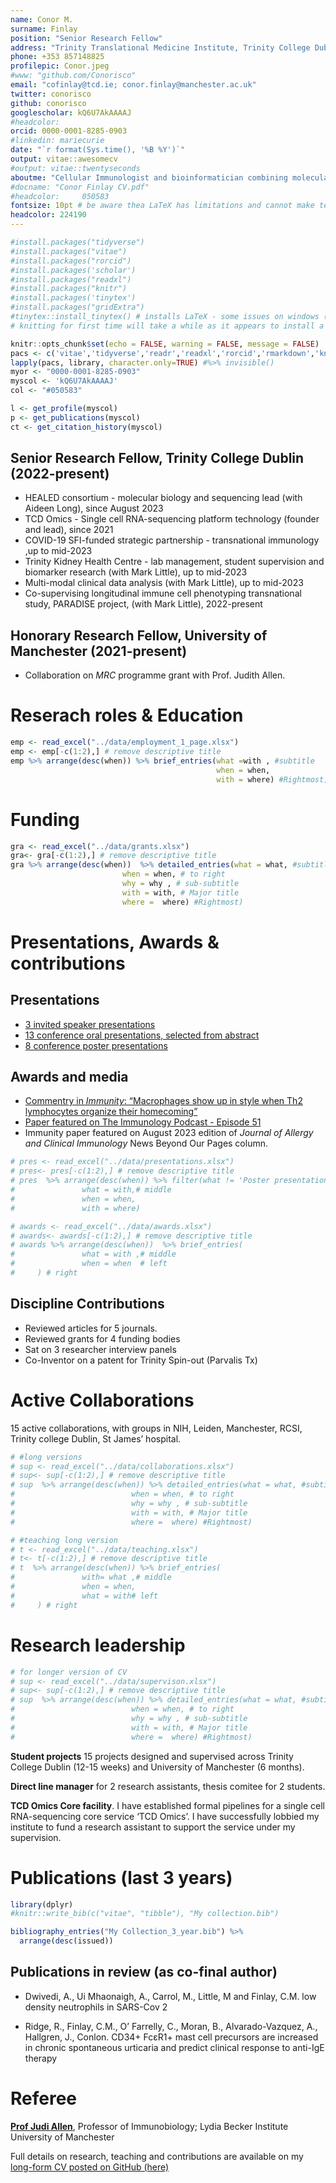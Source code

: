 ```yaml
---
name: Conor M.
surname: Finlay
position: "Senior Research Fellow"
address: "Trinity Translational Medicine Institute, Trinity College Dublin"
phone: +353 857148825
profilepic: Conor.jpeg
#www: "github.com/Conorisco"
email: "cofinlay@tcd.ie; conor.finlay@manchester.ac.uk"
twitter: conorisco
github: conorisco
googlescholar: kQ6U7AkAAAAJ
#headcolor:
orcid: 0000-0001-8285-0903
#linkedin: mariecurie
date: "`r format(Sys.time(), '%B %Y')`"
output: vitae::awesomecv 
#output: vitae::twentyseconds
aboutme: "Cellular Immunologist and bioinformatician combining molecular, in vivo and translational research. "
#docname: "Conor Finlay CV.pdf"
#headcolor: 	050583
fontsize: 10pt # be aware thea LaTeX has limitations and cannot make text less than 10pt
headcolor: 224190
---
```


<!-- # Career profile -->
<!-- I started my career in Trinity College Dublin identify pathways that shut down autoimmunity and allergy, leading to three papers in *The Journal of Immunology* and one in *Parasite immunology* and co-authorship in *Nature communications*. Next in Manchester I made a major advance on how adaptive immunity controls macrophages and how macrophage differentiation controls disease outcomes, publishing articles in *Immunity*, *elife*, *Nature Immunology* and *Parasite Immunology*. Recently, back in Ireland I have been conducting patient orientated research where I have submitted my first co-final author paper. I have received a best talk at the Irish Society of Immunology conference, been an invited speaker at 3 conferences and spoken at 13 more. I have received 8 awards. I have supervised 13 research students, reviewed articles, grants and will soon join *Frontiers in immunology* as a review editor. I am the member of 4 scientific societies, and sit on 3 committees. I am a co-inventor on a patent WM01-740-02 that has been commercialised as a biotech company Pravalix Tx.  -->

<!-- I am ready to educate the next generation of scientists and clinicians and lead my own group to make transformative discoveries. -->

<!-- #\fontsize{11}{18}{8}{8} -->
```r
#install.packages("tidyverse")
#install.packages("vitae")
#install.packages("rorcid")
#install.packages('scholar')
#install.packages("readxl")
#install.packages("knitr")
#install.packages('tinytex')
#install.packages("gridExtra")
#tinytex::install_tinytex() # installs LaTeX - some issues on windows (but only some)
# knitting for first time will take a while as it appears to install a bunch of tools for latex on run 1
```

```r
knitr::opts_chunk$set(echo = FALSE, warning = FALSE, message = FALSE)
pacs <- c('vitae','tidyverse','readr','readxl','rorcid','rmarkdown','knitr','scholar','cowplot','gridExtra','patchwork')
lapply(pacs, library, character.only=TRUE) #%>% invisible()
myor <- "0000-0001-8285-0903"
myscol <- 'kQ6U7AkAAAAJ'
col <- "#050583"
```

```r
l <- get_profile(myscol)
p <- get_publications(myscol)
ct <- get_citation_history(myscol)
```

<!-- # Snapshot -->
<!-- My main research interest is in what genetic factors control mononuclear phagocyte (macrophage) differentiation during inflammation on a single cell level and how this impacts on disease outcomes. I have expertise in single cell RNA-sequencing, NGS, cell biology, *in vitro* and *in vivo* sciences and summarising complex data through effective data visualisation. -->
<!-- # SECTION 1 - applicant details -->

<!-- # Current roles -->

##  Senior Research Fellow, Trinity College Dublin (2022-present)

-   HEALED consortium - molecular biology and sequencing lead (with Aideen Long), since August 2023
-   TCD Omics - Single cell RNA-sequencing platform technology (founder and lead), since 2021 
-   COVID-19 SFI-funded strategic partnership - transnational immunology ,up to mid-2023
-   Trinity Kidney Health Centre - lab management, student supervision and biomarker research (with Mark Little), up to mid-2023
-   Multi-modal clinical data analysis (with Mark Little), up to mid-2023
-   Co-supervising longitudinal immune cell phenotyping transnational study, PARADISE project, (with Mark Little), 2022-present

## Honorary Research Fellow, University of Manchester (2021-present)

-   Collaboration on *MRC* programme grant with Prof. Judith Allen. 

# Reserach roles & Education
```r
emp <- read_excel("../data/employment_1_page.xlsx")
emp <- emp[-c(1:2),] # remove descriptive title
emp %>% arrange(desc(when)) %>% brief_entries(what =with , #subtitle
                                              when = when,
                                              with = where) #Rightmost)
```

<!-- # Education -->
<!-- ```{r} -->
<!-- edu <- read_excel("../data/education.xlsx")  -->
<!-- edu <- edu[-c(1:2),] # remove descriptive title -->
<!-- cols <- colnames(edu) -->
<!-- edu  %>% arrange(desc(when)) %>%  detailed_entries(what = what, #subtitle -->
<!--                          when = when, # to right -->
<!--                          why = why , # sub-subtitle -->
<!--                          with = with, # Major title -->
<!--                          where =  where) #Rightmost) -->

<!-- ``` -->

# Funding

<!-- ## Awarded -->
```r

gra <- read_excel("../data/grants.xlsx")
gra<- gra[-c(1:2),] # remove descriptive title
gra %>% arrange(desc(when))  %>% detailed_entries(what = what, #subtitle
                         when = when, # to right
                         why = why , # sub-subtitle
                         with = with, # Major title
                         where =  where) #Rightmost)

```

<!-- ## Funding - reserve list -->
<!-- <!-- --> 

<!--   **SFI Pathways program 2022**, €425,000. -->
<!--     -   *Macrophage Activation and Transition in the Autoimmune Kidney (MacATAK): uncovering functional outcomes of macrophage differentiation in the inflamed kidney*. -->
<!--     -   Scored 4.25/5 in international review and recommended for funding. Placed on SFI reserve list for funding until Q2 2024. -->

# Presentations, Awards & contributions

## Presentations

* [3 invited speaker presentations](https://github.com/Conorisco/CV/raw/main/CV_conorisco/CV_conorisco_AA2023.pdf) 
* [13 conference oral presentations, selected from abstract ](https://github.com/Conorisco/CV/raw/main/CV_conorisco/CV_conorisco_AA2023.pdf) 
* [8 conference poster presentations](https://github.com/Conorisco/CV/raw/main/CV_conorisco/CV_conorisco_AA2023.pdf)  

## Awards and media

* [Commentry in *Immunity*: "Macrophages show up in style when Th2 lymphocytes organize their homecoming"](https://www.cell.com/immunity/fulltext/S1074-7613(23)00175-9)
* [Paper featured on The Immunology Podcast - Episode 51](https://www.immunologypodcast.com/ep-51-the-journey-of-cells-featuring-dr-doug-green)
* Immunity paper featured on August 2023 edition of *Journal of Allergy and Clinical Immunology* News Beyond Our Pages column.

<!-- ## Oral Presentations -->

<!-- ```{r} -->
<!-- pres <- read_excel("../data/presentations.xlsx") -->
<!-- pres<- pres[-c(1:2),] # remove descriptive title -->
<!-- pres  %>% arrange(desc(when)) %>% filter(what != 'Poster presentation') %>% brief_entries( -->
<!--               what = with,# middle -->
<!--               when = when, -->
<!--               with = where) -->
<!-- ``` -->

<!-- ## Poster Presentations -->

<!-- ```{r} -->
<!-- pres <- read_excel("../data/presentations.xlsx") -->
<!-- pres<- pres[-c(1:2),] # remove descriptive title -->
<!-- pres  %>% arrange(desc(when)) %>% filter(what == 'Poster presentation') %>% brief_entries( -->
<!--               what = with,# middle -->
<!--               when = when, -->
<!--               with = where) -->
<!-- ``` -->



<!-- ## Awards -->

<!-- ```{r} -->
<!-- awards <- read_excel("../data/awards.xlsx") -->
<!-- awards<- awards[-c(1:2),] # remove descriptive title -->
<!-- awards %>% arrange(desc(when))  %>% brief_entries( -->
<!--               what = with ,# middle -->
<!--               when = when  # left -->
<!--     ) # right -->
<!-- ``` -->



<!-- ## Oral Presentations (details of 8X poster presentations availible in appendex) -->

```r
# pres <- read_excel("../data/presentations.xlsx")
# pres<- pres[-c(1:2),] # remove descriptive title
# pres  %>% arrange(desc(when)) %>% filter(what != 'Poster presentation') %>% brief_entries(
#               what = with,# middle
#               when = when,
#               with = where)
```

<!-- ## Awards -->

```r
# awards <- read_excel("../data/awards.xlsx")
# awards<- awards[-c(1:2),] # remove descriptive title
# awards %>% arrange(desc(when))  %>% brief_entries(
#               what = with ,# middle
#               when = when  # left
#     ) # right
```

## Discipline Contributions

* Reviewed articles for 5 journals. 
* Reviewed grants for 4 funding bodies
* Sat on 3 researcher interview panels
* Co-Inventor on a patent for Trinity Spin-out (Parvalis Tx)

<!-- ```{r} -->
<!-- rev <- read_excel("../data/reviewing.xlsx") -->
<!-- rev<- rev[-c(1:2),] # remove descriptive title -->
<!-- rev  %>% arrange(desc(when)) %>% brief_entries( -->
<!--               what = what,# middle -->
<!--               when = when, -->
<!--               with = with -->
<!--                 # left -->
<!--     ) # right -->
<!-- ``` -->

# Active Collaborations

15 active collaborations, with groups in NIH, Leiden, Manchester, RCSI, Trinity college Dublin, St James' hospital.

<!-- ```{r} -->
<!-- #short version -->
<!--   sup <- read_excel("../data/collaborations_simple.xlsx") -->
<!-- sup<- sup[-c(1:2),] # remove descriptive title -->
<!-- sup  %>% arrange(desc(when)) %>% brief_entries( -->
<!--   #what = what, #subtitle -->
<!--                          #when = when, # to right -->
<!--                          what = with , # sub-subtitle -->
<!--                          with = where) # Major title) #Rightmost) -->

<!-- ``` -->
<!-- <!-- \newpage --> 

```r
# #long versions  
# sup <- read_excel("../data/collaborations.xlsx")
# sup<- sup[-c(1:2),] # remove descriptive title
# sup  %>% arrange(desc(when)) %>% detailed_entries(what = what, #subtitle
#                          when = when, # to right
#                          why = why , # sub-subtitle
#                          with = with, # Major title
#                          where =  where) #Rightmost)

```


<!-- # Teaching & Supervision -->

<!-- ## Formal teaching -->
<!-- ```{r} -->
<!-- #teaching short version  -->
<!-- # t <- read_excel("../data/teaching.xlsx") -->
<!-- # t<- t[-c(1:2),] # remove descriptive title -->
<!-- # t  %>% arrange(desc(when)) %>% brief_entries( -->
<!-- #               with= what ,# middle -->
<!-- #               when = when, -->
<!-- #               what = with# left -->
<!-- #     ) # right -->

<!-- t <- read_excel("../data/teaching.xlsx") -->



<!-- t %>% arrange(desc(when))  %>% detailed_entries(what = what, #subtitle -->
<!--                          when = when, # to right -->
<!--                          why = why , # sub-subtitle -->
<!--                          with = with, # Major title -->
<!--                          where =  where) #Rightmost) -->

<!-- ``` -->

```r
# #teaching long version 
# t <- read_excel("../data/teaching.xlsx")
# t<- t[-c(1:2),] # remove descriptive title
# t  %>% arrange(desc(when)) %>% brief_entries(
#               with= what ,# middle
#               when = when,
#               what = with# left
#     ) # right

```

# Research leadership
```r
# for longer version of CV
# sup <- read_excel("../data/supervison.xlsx")
# sup<- sup[-c(1:2),] # remove descriptive title
# sup  %>% arrange(desc(when)) %>% detailed_entries(what = what, #subtitle
#                          when = when, # to right
#                          why = why , # sub-subtitle
#                          with = with, # Major title
#                          where =  where) #Rightmost)
```


**Student projects** 15 projects designed and supervised across Trinity College Dublin (12-15 weeks) and University of Manchester (6 months).

**Direct line manager** for 2 research assistants, thesis comitee for 2 students.

 **TCD Omics Core facility**. I have established formal pipelines for a single cell RNA-sequencing core service ‘TCD Omics’. I have successfully lobbied my institute to fund a research assistant to support the service under my supervision. 
 
<!-- \newpage -->

# Publications (last 3 years)
```r
library(dplyr)
#knitr::write_bib(c("vitae", "tibble"), "My collection.bib")

bibliography_entries("My Collection_3_year.bib") %>%
  arrange(desc(issued))

```

## Publications in review (as co-final author)

* Dwivedi, A., Ui Mhaonaigh, A., Carrol, M., Little, M and Finlay, C.M. low density neutrophils in SARS-Cov 2 

* Ridge, R.,  Finlay, C.M., O’ Farrelly, C., Moran, B., Alvarado-Vazquez, A., Hallgren, J., Conlon. CD34+ FcεR1+ mast cell precursors are increased in chronic spontaneous urticaria and predict clinical response to anti-IgE therapy



# Referee

[**Prof Judi Allen**](mailto:judi.allen@manchester.ac.uk ),	Professor of Immunobiology;	Lydia Becker Institute	University of Manchester

Full details on research, teaching and contributions are available on my [long-form CV posted on GitHub (here)](https://github.com/Conorisco/CV/raw/main/CV_conorisco/CV_conorisco_AA2023.pdf) 

<!-- # Referees -->
<!-- ```{r} -->
<!-- ref <- read_excel("../data/referees.xlsx") -->
<!-- ref<- ref[-c(1:2),] # remove descriptive title -->
<!-- ref %>% detailed_entries(what = what, #subtitle -->
<!--                          when = when, # to right -->
<!--                         # why = why , # sub-subtitle -->
<!--                          with = with, # Major title -->
<!--                          where =  where) #Rightmost) -->
<!-- ``` -->

<!-- \newpage -->

<!-- \newpage -->

<!-- # Appendix -->

<!-- ## Citation metrics -->

<!-- ```{r fig.height=2, fig.width=6} -->
<!-- p1<- ggplot(ct, aes(year, cites)) + -->
<!--     geom_segment(aes(xend = year, yend = 0), size=1, color='darkgrey') + -->
<!--   ylab('Citations') + -->
<!--   labs(caption = "Citations per year. Source: Google Scholar") + -->
<!--    annotate("text", x=2013, y=150, label= paste('h-index:', l$h_index)) + -->
<!--      annotate("text", x=2013, y=120, label= paste('i10-index:', l$i10_index)) + -->
<!--   scale_x_continuous(breaks = c(2010:2023)) + -->
<!--   geom_point(size=3, color= col) + -->
<!--   theme_cowplot(font_size = 10) + -->
<!--   theme(axis.title.x = element_blank(), -->
<!--         axis.text.x = element_text(angle = 45, hjust = 1), -->
<!--          plot.caption = element_text(face = "italic")) -->

<!-- # p1 -->
<!-- papers <- read_excel("../data/Publication details.xlsx") -->

<!-- mytheme <- gridExtra::ttheme_default( -->
<!--     core = list(fg_params=list(cex = 0.5)), -->
<!--     colhead = list(fg_params=list(cex = 0.6)), -->
<!--     rowhead = list(fg_params=list(cex = 0.6))) -->

<!-- p2 <- tableGrob(papers,theme = mytheme,rows = NULL) -->


<!-- grid.arrange(p1, p2, -->
<!--              nrow=1, -->
<!--              as.table=TRUE) -->
<!-- ``` -->


<!-- ## Datasets, code & websites  -->

<!-- ```{r} -->
<!-- dat <- read_excel("../data/datasets.xlsx") -->
<!-- dat<- dat[-c(1:2),] # remove descriptive title -->
<!-- #pres  %>% arrange(desc(when)) %>% filter(what != 'Poster presentation') %>% brief_entries( -->

<!-- dat  %>% arrange(desc(when)) %>% detailed_entries( -->
<!--               with = with,# Major title -->
<!--               when = when, # to right -->
<!--               what = why, # sub-subtitle -->
<!--               where = where) #Rightmost) -->

<!-- ``` -->


<!-- ## Manuscripts in Preparation or review, etc (pre-prints listed as part of publications) -->

<!-- * Ridge, R.,  Finlay, C.M., O’ Farrelly, C., Moran, B., Alvarado-Vazquez, A., Hallgren, J., Conlon. CD34+ FcεR1+ mast cell precursors are increased in chronic spontaneous urticaria and predict clinical response to anti-IgE therapy -->

<!-- * Dwivedi, A., Ui Mhaonaigh, A., Carrol, M., Little, M and Finlay, C.M. Characterisation of low density neutrophils in SARS-Cov 2 patients (Under review) -->

<!-- * Finlay, C.M. Parkinson, J.P., Chan, B.H.K. and Allen, J.E. The proteome of the pleural fluid -->

<!-- * O'Conluain, R., Hollingsworth, s., Little, M. and Finlay, C.M., Soluble urokinase plasminogen activator receptor is a biomarker of kidney disease in ANCA-associated vasculitis -->


<!-- ## Short-listed Applications -->

<!-- -   Short-listed for UKRI Innovation/Rutherford Fund Skills Development Fellowship (Computational Biology), 2017. -->

<!-- -   Short-listed for academic-industry partnership post-doctoral position, Belgium, 2019 -->

<!-- -   Short-listed as candidate from school of medicine for Science Foundation Ireland Pathways programme, 2021 -->

<!-- -   Short-listed for Lister Prize 2023 -->

<!-- ## Training -->

<!-- ```{r} -->
<!-- train <- read_excel("../data/training.xlsx") -->
<!-- #train<- train[-c(1:2),] # remove descriptive title -->
<!-- train  %>% arrange(desc(Year)) %>% brief_entries( -->
<!--               what = Course,# middle -->
<!--               when = Year,# left -->
<!--               with = Insitution# right -->
<!--     )  -->
<!-- ``` -->

<!-- ## Thesis Committees and Continuation Vivas -->

<!-- ```{r} -->
<!-- tc <- read_excel("../data/Thesis_committee.xlsx") -->
<!-- tc<- tc[-c(1),] # remove descriptive title -->
<!-- tc  %>% arrange(desc(when)) %>% brief_entries( -->
<!--               what = what,# middle -->
<!--               when = when,# left -->
<!--               with = with# right -->
<!--     )  -->
<!-- ``` -->
<!-- ## Interview Panels -->
<!-- ```{r} -->
<!-- rev <- read_excel("../data/Interview panels.xlsx") -->
<!-- rev<- rev[-c(1:2),] # remove descriptive title -->
<!-- rev  %>% arrange(desc(when)) %>% brief_entries( -->
<!--               what = what,# middle -->
<!--               when = when, -->
<!--               with = with -->
<!--                 # left -->
<!--     ) # right -->
<!-- ``` -->

<!-- ## Courses -->

<!-- ```{r} -->

<!-- cor <- read_excel("../data/courses.xlsx") -->

<!-- TCD <- cor$`Trinity College Dublin` -->
<!-- Manchester <- cor$`University of Manchester` -->
<!-- #external <- cor$Other -->

<!-- classes <- tibble( -->
<!--   title =c( -->
<!--           rep("University of Manchester",length(Manchester)), -->
<!--           rep("Trinity College Dublin", length(TCD))),  -->
<!--               detail = c(Manchester,TCD)) -->
<!-- classes %>% -->
<!--   detailed_entries( -->
<!--     what = title, -->
<!--     why = detail, .protect = F -->
<!--   ) -->
<!-- ``` -->


<!-- ## Societies and Committees -->

<!-- ```{r} -->

<!-- soc <- read_excel("../data/societies.xlsx") -->

<!-- socs <- soc$soc -->
<!-- com <- soc$`TCD Committees` -->
<!-- #external <- cor$Other -->

<!-- classes <- tibble( -->
<!--   title =c( -->
<!--           rep("Society Membership",length(socs)), -->
<!--           rep("College Comittees", length(com))),  -->
<!--               detail = c(socs,com)) -->
<!-- classes %>% -->
<!--   detailed_entries( -->
<!--     what = title, -->
<!--     why = detail#, .protect = F -->
<!--   ) -->
<!-- ``` -->



<!-- ## Skills -->

<!-- I have a broad skillet that includes animal research, translational research, molecular biology, bioinformatics and clinical data analysis that enable me to design and manage research projects from a multidisciplinary point of view. -->

<!-- **Translational research and clinical data analysis**: Ability to mange and interact with multidisciplinary teams of clinicians, scientists, biobanking teams, biostatisticians and bioinformatians. Experience with biobanking, clinical database management (RedCap).  Patient stratification, data curating and multi-modal integration: data analysis of longitudinal clinical datasets with 100s of clinical fields and 10000s of patients. Writing reports in RMarkdown to be read by clinicians and scientists. -->

<!-- **Programming, Data analysis, Statistics & Visualisation**: R (Fluent, 6 years), Python (Intermediate, 4 years), RMarkdown (Intermediate, 4 years) Unix/Bash (Beginner). Data analysis/visualisation in and in R. Other programs: FlowJo and Prism, Adobe Illustrator, biostatistics and its application to experimental design and interpretation. Database creation and maintenance. R Shiny Apps. high-performance computing (basic). -->

<!-- **Bioinformatics** Expert in summarising take-home messages from single cell RNA-sequencing analysis in R and python (6 years experience). Mass cytometery analysis (FLowCore, Spectre). Analysis of microarray/bulk RNA-seq datasets analysis in R (limma, DESeq2), nCounter nanosting anlaysis. Pathway analysis (IPA, GO), regulatory network analysis (SCENIC), trajectory inference (Slingshot, RNA velocity), clustering (hierarchical and graph-based methods), dimension reduction (UMAP, Trimap, PCA), basic experience with machine learning (non linear, random forest) and systems biology (graphs, networks, logical modelling and differential equations). -->

<!-- **Animal models of Disease**: 12 years experience in *in vivo* model design: Autoimmunity (Experimental autoimmune encephalomyelitis, DSS-colitis, Imiquimod-induced inflammation), Cancer (B16 melanoma, CT26 lung), Infection (*L. sigmodontis*,*B. pertussis*, *F. hepatica*), Allergy (Allergen airway hypersensitivity) and general in vivo manipulation (Cell transfers, Irradiation/bone marrow transplantation peritonitis models, circadian rhythm modulation, cytokine administration, intraplueral injections). -->

<!-- **Molecular biology** NGS library preparation (Illumina) including single cell RNA-sequencing (BD Rhapsody and 10X genomics), Illumina sequecing (Novaaseq 6000)  sample preparatoin, study design for NGS, DNA & RNA extraction, RT-qPCR, nucleic acid QC (TapeStation, Qubit), PCR. Label free quantitative proteomics, bulk RNA-seq and ATAC-seq library preparation, enzyme assays. -->

<!-- **Laboratory techniques**: Expert in cell culture, cell sorting (BD Machines), high parameter (30+) flow cytometry, mass cytometry (including panel design, optimisation, storage, batch correction), tissue digestion, ELISA, cell isolation from blood (Whole blood, granulocytes/neutrophils, PBMC), lab management, inventory, ordering, health and safety. -->

<!-- ```{r eval=FALSE} -->
<!-- tribble( -->
<!--   ~Year, ~Type, ~Desc, -->
<!--   1903, "Physics", "Awarded for her work on radioactivity with Pierre Curie and Henri Becquerel", -->
<!--   1911, "Chemistry", "Awarded for the discovery of radium and polonium" -->
<!-- ) %>%  -->
<!--   brief_entries( -->
<!--     glue::glue("Nobel Prize in {Type}"), -->
<!--     Year,  -->
<!--     Desc -->
<!--   ) -->
<!-- ``` -->

<!-- ```{r eval=FALSE} -->
<!-- library(tibble) -->
<!-- tribble( -->
<!--   ~ Degree, ~ Year, ~ Institution, ~ Where, -->
<!--   "Informal studies", "1889-91", "Flying University", "Warsaw, Poland", -->
<!--   "Master of Physics", "1893", "Sorbonne Université", "Paris, France", -->
<!--   "Master of Mathematics", "1894", "Sorbonne Université", "Paris, France" -->
<!-- ) %>%  -->
<!--   detailed_entries(Degree, Year, Institution, Where) -->
<!-- ``` -->
